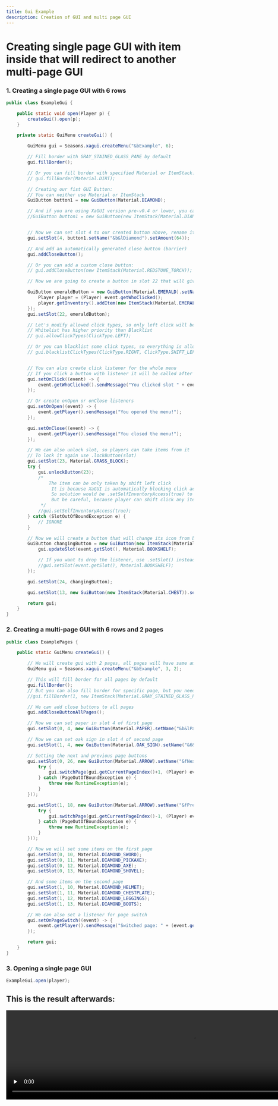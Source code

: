 ```yaml
---
title: Gui Example
description: Creation of GUI and multi page GUI
---
```


# Creating single page GUI with item inside that will redirect to another multi-page GUI


### 1. Creating a single page GUI with 6 rows
```java
public class ExampleGui {

    public static void open(Player p) {
        createGui().open(p);
    }

    private static GuiMenu createGui() {

        GuiMenu gui = Seasons.xagui.createMenu("&bExample", 6);

        // Fill border with GRAY_STAINED_GLASS_PANE by default
        gui.fillBorder();

        // Or you can fill border with specified Material or ItemStack:
        // gui.fillBorder(Material.DIRT);

        // Creating our fist GUI Button:
        // You can neither use Material or ItemStack
        GuiButton button1 = new GuiButton(Material.DIAMOND);

        // And if you are using XaGUI version pre-v0.4 or lower, you can only use ItemStack
        //GuiButton button1 = new GuiButton(new ItemStack(Material.DIAMOND));


        // Now we can set slot 4 to our created button above, rename it and set its amount to 64
        gui.setSlot(4, button1.setName("&b&lDiamond").setAmount(64));

        // And add an automatically generated close button (barrier)
        gui.addCloseButton();

        // Or you can add a custom close button:
        // gui.addCloseButton(new ItemStack(Material.REDSTONE_TORCH));

        // Now we are going to create a button in slot 22 that will give us 1x EMERALD after clicking on it

        GuiButton emeraldButton = new GuiButton(Material.EMERALD).setName("&a&lEmerald").withListener((event) -> {
            Player player = (Player) event.getWhoClicked();
            player.getInventory().addItem(new ItemStack(Material.EMERALD));
        });
        gui.setSlot(22, emeraldButton);

        // Let's modify allowed click types, so only left click will be allowed nothing else
        // Whitelist has higher priority than Blacklist
        // gui.allowClickTypes(ClickType.LEFT);

        // Or you can blacklist some click types, so everything is allowed except the ones you specify
        // gui.blacklistClickTypes(ClickType.RIGHT, ClickType.SHIFT_LEFT, ClickType.SHIFT_RIGHT);


        // You can also create click listener for the whole menu
        // If you click a button with listener it will be called after this global one
        gui.setOnClick((event) -> {
            event.getWhoClicked().sendMessage("You clicked slot " + event.getSlot());
        });

        // Or create onOpen or onClose listeners
        gui.setOnOpen((event) -> {
            event.getPlayer().sendMessage("You opened the menu!");
        });

        gui.setOnClose((event) -> {
            event.getPlayer().sendMessage("You closed the menu!");
        });

        // We can also unlock slot, so players can take items from it
        // To lock it again use .lockButton(slot)
        gui.setSlot(23, Material.GRASS_BLOCK);
        try {
            gui.unlockButton(23);
            /*
                The item can be only taken by shift left click
                 It is because XaGUI is automatically blocking click action on AdjacentSlots (player's inventory)
                 So solution would be .setSelfInventoryAccess(true) to allow player click on his inventory
                 But be careful, because player can shift click any item from his inventory to the menu
             */
            //gui.setSelfInventoryAccess(true);
        } catch (SlotOutOfBoundException e) {
            // IGNORE
        }

        // Now we will create a button that will change its icon from book to bookshelf after clicking on it, and keep the listener
        GuiButton changingButton = new GuiButton(new ItemStack(Material.BOOK)).setName("&a&lClick me!").withListener((event) -> {
            gui.updateSlot(event.getSlot(), Material.BOOKSHELF);

            // If you want to drop the listener, use .setSlot() instead of .updateSlot()
            //gui.setSlot(event.getSlot(), Material.BOOKSHELF);
        });

        gui.setSlot(24, changingButton);

        gui.setSlot(13, new GuiButton(new ItemStack(Material.CHEST)).setName("&9Multi page GUI").setLore("", "&eClick to open multi page GUI").withRedirect(ExamplePages::createGui));

        return gui;
    }
}
```

### 2. Creating a multi-page GUI with 6 rows and 2 pages
```java
public class ExamplePages {

    public static GuiMenu createGui() {

        // We will create gui with 2 pages, all pages will have same amount of rows
        GuiMenu gui = Seasons.xagui.createMenu("&bExample", 3, 2);

        // This will fill border for all pages by default
        gui.fillBorder();
        // But you can also fill border for specific page, but you need to add second parameter which is ItemStack
        //gui.fillBorder(1, new ItemStack(Material.GRAY_STAINED_GLASS_PANE));

        // We can add close buttons to all pages
        gui.addCloseButtonAllPages();

        // Now we can set paper in slot 4 of first page
        gui.setSlot(0, 4, new GuiButton(Material.PAPER).setName("&b&lPage: 1"));

        // Now we can set oak sign in slot 4 of second page
        gui.setSlot(1, 4, new GuiButton(Material.OAK_SIGN).setName("&6&lPage: 2"));

        // Setting the next and previous page buttons
        gui.setSlot(0, 26, new GuiButton(Material.ARROW).setName("&fNext page").withListener((event) -> {
            try {
                gui.switchPage(gui.getCurrentPageIndex()+1, (Player) event.getWhoClicked());
            } catch (PageOutOfBoundException e) {
                throw new RuntimeException(e);
            }
        }));

        gui.setSlot(1, 18, new GuiButton(Material.ARROW).setName("&fPrevious page").withListener((event) -> {
            try {
                gui.switchPage(gui.getCurrentPageIndex()-1, (Player) event.getWhoClicked());
            } catch (PageOutOfBoundException e) {
                throw new RuntimeException(e);
            }
        }));

        // Now we will set some items on the first page
        gui.setSlot(0, 10, Material.DIAMOND_SWORD);
        gui.setSlot(0, 11, Material.DIAMOND_PICKAXE);
        gui.setSlot(0, 12, Material.DIAMOND_AXE);
        gui.setSlot(0, 13, Material.DIAMOND_SHOVEL);

        // And some items on the second page
        gui.setSlot(1, 10, Material.DIAMOND_HELMET);
        gui.setSlot(1, 11, Material.DIAMOND_CHESTPLATE);
        gui.setSlot(1, 12, Material.DIAMOND_LEGGINGS);
        gui.setSlot(1, 13, Material.DIAMOND_BOOTS);

        // We can also set a listener for page switch
        gui.setOnPageSwitch((event) -> {
            event.getPlayer().sendMessage("Switched page: " + (event.getOldPage()) + " -> " + event.getPage());
        });

        return gui;
    }
}
```

### 3. Opening a single page GUI
```java
ExampleGui.open(player);
```

## This is the result afterwards:

<video width="1000" height="240" controls preload="none">
    <source src="https://static.xap3y.space/xagui/showcaseXaGUI3-2024-08-10_14.27.20.mp4" type="video/mp4" />
    Your browser does not support the video tag.
</video>